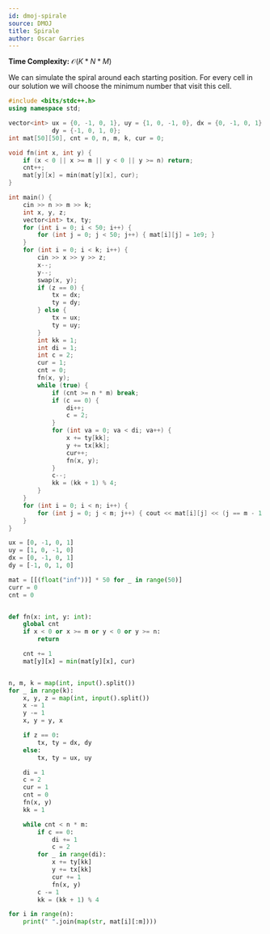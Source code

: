 ```yaml
---
id: dmoj-spirale
source: DMOJ
title: Spirale
author: Oscar Garries
---
```


**Time Complexity:** $\mathcal{O}(K*N*M)$

We can simulate the spiral around each starting position. For every cell in our solution
we will choose the minimum number that visit this cell.

<LanguageSection>
<CPPSection>

```cpp
#include <bits/stdc++.h>
using namespace std;

vector<int> ux = {0, -1, 0, 1}, uy = {1, 0, -1, 0}, dx = {0, -1, 0, 1},
            dy = {-1, 0, 1, 0};
int mat[50][50], cnt = 0, n, m, k, cur = 0;

void fn(int x, int y) {
	if (x < 0 || x >= m || y < 0 || y >= n) return;
	cnt++;
	mat[y][x] = min(mat[y][x], cur);
}

int main() {
	cin >> n >> m >> k;
	int x, y, z;
	vector<int> tx, ty;
	for (int i = 0; i < 50; i++) {
		for (int j = 0; j < 50; j++) { mat[i][j] = 1e9; }
	}
	for (int i = 0; i < k; i++) {
		cin >> x >> y >> z;
		x--;
		y--;
		swap(x, y);
		if (z == 0) {
			tx = dx;
			ty = dy;
		} else {
			tx = ux;
			ty = uy;
		}
		int kk = 1;
		int di = 1;
		int c = 2;
		cur = 1;
		cnt = 0;
		fn(x, y);
		while (true) {
			if (cnt >= n * m) break;
			if (c == 0) {
				di++;
				c = 2;
			}
			for (int va = 0; va < di; va++) {
				x += ty[kk];
				y += tx[kk];
				cur++;
				fn(x, y);
			}
			c--;
			kk = (kk + 1) % 4;
		}
	}
	for (int i = 0; i < n; i++) {
		for (int j = 0; j < m; j++) { cout << mat[i][j] << (j == m - 1 ? '\n' : ' '); }
	}
}
```

</CPPSection>
<PySection>

```py
ux = [0, -1, 0, 1]
uy = [1, 0, -1, 0]
dx = [0, -1, 0, 1]
dy = [-1, 0, 1, 0]

mat = [[(float("inf"))] * 50 for _ in range(50)]
curr = 0
cnt = 0


def fn(x: int, y: int):
	global cnt
	if x < 0 or x >= m or y < 0 or y >= n:
		return

	cnt += 1
	mat[y][x] = min(mat[y][x], cur)


n, m, k = map(int, input().split())
for _ in range(k):
	x, y, z = map(int, input().split())
	x -= 1
	y -= 1
	x, y = y, x

	if z == 0:
		tx, ty = dx, dy
	else:
		tx, ty = ux, uy

	di = 1
	c = 2
	cur = 1
	cnt = 0
	fn(x, y)
	kk = 1

	while cnt < n * m:
		if c == 0:
			di += 1
			c = 2
		for _ in range(di):
			x += ty[kk]
			y += tx[kk]
			cur += 1
			fn(x, y)
		c -= 1
		kk = (kk + 1) % 4

for i in range(n):
	print(" ".join(map(str, mat[i][:m])))
```

</PySection>
</LanguageSection>
